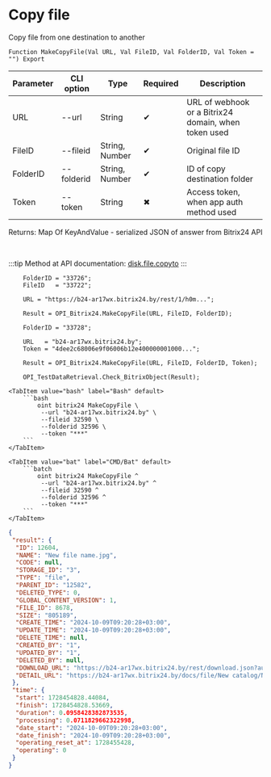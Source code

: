 ﻿---
sidebar_position: 8
description: Copy file and other functions to work with Bitrix24 in the Open Integration Package, a free open-source integration library for 1C:Enterprise 8, OneScript and CLI
keywords: [1C, 1С, 1С:Enterprise, 1С:Enterprise 8.3, API, Integration, Services, Exchange, OneScript, CLI, Bitrix24]
---


# Copy file
 Copy file from one destination to another



`Function MakeCopyFile(Val URL, Val FileID, Val FolderID, Val Token = "") Export`

  | Parameter | CLI option | Type | Required | Description |
  |-|-|-|-|-|
  | URL | --url | String | &#x2714; | URL of webhook or a Bitrix24 domain, when token used |
  | FileID | --fileid | String, Number | &#x2714; | Original file ID |
  | FolderID | --folderid | String, Number | &#x2714; | ID of copy destination folder |
  | Token | --token | String | &#x2716; | Access token, when app auth method used |

  
  Returns:  Map Of KeyAndValue - serialized JSON of answer from Bitrix24 API

<br/>

:::tip
Method at API documentation: [disk.file.copyto](https://dev.1c-bitrix.ru/rest_help/disk/file/disk_file_copyto.php)
:::
<br/>



```bsl title="1C:Enterprise/OneScript code example"
    FolderID = "33726";
    FileID   = "33722";

    URL = "https://b24-ar17wx.bitrix24.by/rest/1/h0m...";

    Result = OPI_Bitrix24.MakeCopyFile(URL, FileID, FolderID);

    FolderID = "33728";

    URL   = "b24-ar17wx.bitrix24.by";
    Token = "4dee2c68006e9f06006b12e400000001000...";

    Result = OPI_Bitrix24.MakeCopyFile(URL, FileID, FolderID, Token);

    OPI_TestDataRetrieval.Check_BitrixObject(Result);
```
 

 <Tabs>
  
    <TabItem value="bash" label="Bash" default>
        ```bash
            oint bitrix24 MakeCopyFile \
             --url "b24-ar17wx.bitrix24.by" \
             --fileid 32590 \
             --folderid 32596 \
             --token "***"
        ```
    </TabItem>
  
    <TabItem value="bat" label="CMD/Bat" default>
        ```batch
            oint bitrix24 MakeCopyFile ^
             --url "b24-ar17wx.bitrix24.by" ^
             --fileid 32590 ^
             --folderid 32596 ^
             --token "***"
        ```
    </TabItem>
</Tabs>


```json title="Result"
{
 "result": {
  "ID": 12604,
  "NAME": "New file name.jpg",
  "CODE": null,
  "STORAGE_ID": "3",
  "TYPE": "file",
  "PARENT_ID": "12582",
  "DELETED_TYPE": 0,
  "GLOBAL_CONTENT_VERSION": 1,
  "FILE_ID": 8678,
  "SIZE": "805189",
  "CREATE_TIME": "2024-10-09T09:20:28+03:00",
  "UPDATE_TIME": "2024-10-09T09:20:28+03:00",
  "DELETE_TIME": null,
  "CREATED_BY": "1",
  "UPDATED_BY": "1",
  "DELETED_BY": null,
  "DOWNLOAD_URL": "https://b24-ar17wx.bitrix24.by/rest/download.json?auth=6b2e0667006e9f06006b12e4000000010000072c4914d2a629a27f8e468fd6a8ba64ff&token=disk%7CaWQ9MTI2MDQmXz1ka3Jhc2tOdTFzMTNFR2lWMkxlRXhVaGhpRXNZNHJIeg%3D%3D%7CImRvd25sb2FkfGRpc2t8YVdROU1USTJNRFFtWHoxa2EzSmhjMnRPZFRGek1UTkZSMmxXTWt4bFJYaFZhR2hwUlhOWk5ISkllZz09fDZiMmUwNjY3MDA2ZTlmMDYwMDZiMTJlNDAwMDAwMDAxMDAwMDA3MmM0OTE0ZDJhNjI5YTI3ZjhlNDY4ZmQ2YThiYTY0ZmYi.N%2FF9rbooZHbXWXkg%2FNRXmmAOWkTJnKmwua3QXnjg12Y%3D",
  "DETAIL_URL": "https://b24-ar17wx.bitrix24.by/docs/file/New catalog/New file name.jpg"
 },
 "time": {
  "start": 1728454828.44084,
  "finish": 1728454828.53669,
  "duration": 0.0958428382873535,
  "processing": 0.0711829662322998,
  "date_start": "2024-10-09T09:20:28+03:00",
  "date_finish": "2024-10-09T09:20:28+03:00",
  "operating_reset_at": 1728455428,
  "operating": 0
 }
}
```
